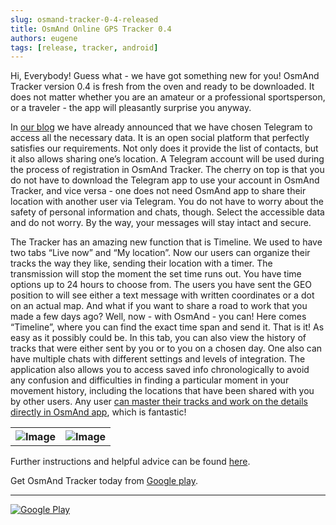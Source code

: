 ```yaml
---
slug: osmand-tracker-0-4-released
title: OsmAnd Online GPS Tracker 0.4
authors: eugene
tags: [release, tracker, android]
---
```



Hi, Everybody!
Guess what - we have got something new for you! OsmAnd Tracker version 0.4 is fresh from the oven and ready to be downloaded. It does not matter whether you are an amateur or a professional sportsperson, or a traveler  - the app will pleasantly surprise you anyway.

<!--truncate-->

In [our blog](/blog/osmand-telegram-released) we have already announced that we have chosen Telegram to access all the necessary data. It is an open social platform that perfectly satisfies our requirements. Not only does it provide the list of contacts, but it also allows sharing one’s location. A Telegram account will be used during the process of registration in OsmAnd Tracker. The cherry on top is that you do not have to download the Telegram app to use your account in OsmAnd Tracker, and vice versa - one does not need OsmAnd app to share their location with another user via Telegram. You do not have to worry about the safety of personal information and chats, though. Select the accessible data and do not worry. By the way, your messages will stay intact and secure.

The Tracker has an amazing new function that is Timeline. We used to have two tabs “Live now” and “My location”. Now our users can organize their tracks the way they like, sending their location with a timer. The transmission will stop the moment the set time runs out. You have time options up to 24 hours to choose from. The users you have sent the GEO position to will see either a text message with written coordinates or a dot on an actual map. And what if you want to share a road to work that you made a few days ago? Well, now - with OsmAnd - you can! Here comes “Timeline”, where you can find the exact time span and send it. That is it! As easy as it possibly could be. In this tab, you can also view the history of tracks that were either sent by you or to you on a chosen day. One also can have multiple chats with different settings and levels of integration. The application also allows you to access saved info chronologically to avoid any confusion and difficulties in finding a particular moment in your movement history, including the locations that have been shared with you by other users. Any user <a href="https://osmand.net/features/trip-recording-plugin">can master their tracks and work on the details directly in OsmAnd app</a>, which is fantastic!

<table class="blogimage">
  <tr>
    <th><img src={require('./4-1-Timeline.png').default} alt="Image"/></th>
    <th><img src={require('./Timeline_2.png').default} alt="Image"/></th>
    </tr>
</table> 

Further instructions and helpful advice can be found <a href="https://osmand.net/features/tracker">here</a>.

<p>Get OsmAnd Tracker today from <a href="https://play.google.com/store/apps/details?id=net.osmand.telegram&hl">Google play</a>.</p>

_________________________________________________

<LinksSocial/>
<LinksTelegram/>

<a href="https://play.google.com/store/apps/details?id=net.osmand.telegram">
    <img src={require('@site/static/img/bt_google_play.png').default} alt="Google Play"/>
</a>